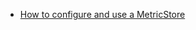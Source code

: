 <!--

---Import---
<MetricStores />

---Header---
### Metric Stores
-->
- [How to configure and use a MetricStore](/docs/oss/guides/setup/configuring_metadata_stores/how_to_configure_a_metricsstore)
